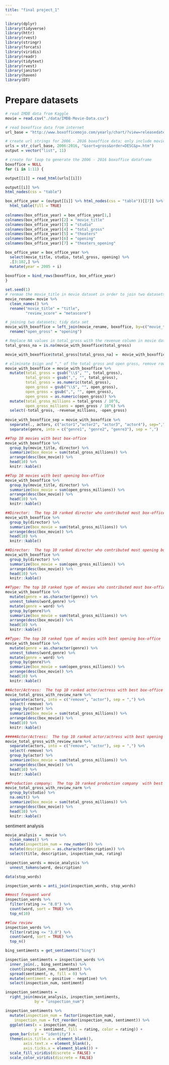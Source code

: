 ```yaml
---
title: "final project_1"
---
```


```r
library(dplyr)
library(tidyverse)
library(httr)
library(rvest)
library(stringr)
library(forcats)
library(viridis)
library(readr)
library(tidytext)
library(rvest)
library(janitor)
library(haven)
library(DT)
```

# Prepare datasets
```r
# read IMDB data from Kaggle
movie = read.csv("./data/IMDB-Movie-Data.csv")

# read boxoffice data from internet
url_base = "http://www.boxofficemojo.com/yearly/chart/?view=releasedate&view2=domestic&yr="

# create url strings for 2006 - 2016 boxoffice data; only include movies with top 100 total gross in each year. 
urls = str_c(url_base, 2006:2016, "&sort=gross&order=DESC&p=.htm")
output = vector("list", 11)

# create for loop to generate the 2006 - 2016 boxoffice dataframe
boxoffice = NULL
for (i in 1:11) {

output[[i]] = read_html(urls[[i]])

output[[i]] %>% 
html_nodes(css = "table")

box_office_year = (output[[i]] %>% html_nodes(css = "table"))[[7]] %>%
  html_table(fill = TRUE) 
  
colnames(box_office_year) = box_office_year[1,]
colnames(box_office_year)[2] = "movie_title"
colnames(box_office_year)[3] = "studio"
colnames(box_office_year)[4] = "total_gross"
colnames(box_office_year)[5] = "theaters"
colnames(box_office_year)[6] = "opening"
colnames(box_office_year)[7] = "theaters_opening"  

box_office_year = box_office_year %>% 
  select(movie_title, studio, total_gross, opening) %>% 
  .[3:102,] %>%
  mutate(year = 2005 + i)
    
boxoffice = bind_rows(boxoffice, box_office_year)  
}
```

```r
set.seed(1)
# renmae the movie_title in movie dataset in order to join two datasets
movie_rename= movie %>% 
  clean_names() %>% 
  rename("movie_title" = "title",
         "review_score" = "metascore")

# joining two datasets; tidy data set
movie_with_boxoffice = left_join(movie_rename, boxoffice, by=c("movie_title", "year")) %>% 
  rename("open_gross" = "opening")  

# Replace NA values in total_gross with the revenue column in movie dataset
total_gross_na = is.na(movie_with_boxoffice$total_gross)

movie_with_boxoffice$total_gross[total_gross_na] =  movie_with_boxoffice$revenue_millions[total_gross_na]*10^6

# eliminate $sign and "," of the total gross and open gross, remove rows with review scores is NA:
movie_with_boxoffice = movie_with_boxoffice %>% 
  mutate(total_gross = gsub("\\$", "", total_gross),
         total_gross = gsub(",", "", total_gross),
         total_gross = as.numeric(total_gross),
         open_gross = gsub("\\$", "", open_gross),
         open_gross = gsub(",", "", open_gross),
         open_gross = as.numeric(open_gross)) %>% 
  mutate(total_gross_millions = total_gross / 10^6,
         open_gross_millions = open_gross / 10^6) %>% 
  select(-total_gross, -revenue_millions, -open_gross) 
  
movie_with_boxoffice_sep = movie_with_boxoffice %>% 
  separate(., actors, c("actor1","actor2", "actor3", "actor4"), sep=",") %>% 
  separate(genre, into = c("genre1", "genre2", "genre3"), sep = ",")
```


```r
##Top 10 movies with best box-office 
movie_with_boxoffice %>% 
  group_by(movie_title, director) %>% 
  summarize(box_movie = sum(total_gross_millions)) %>% 
  arrange(desc(box_movie)) %>% 
  head(10) %>% 
  knitr::kable()

##Top 10 movies with best opening box-office 
movie_with_boxoffice %>% 
  group_by(movie_title, director) %>% 
  summarize(box_movie = sum(open_gross_millions)) %>% 
  arrange(desc(box_movie)) %>% 
  head(10) %>% 
  knitr::kable()
```

```r
##Director:  The top 10 ranked director who contributed most box-office
movie_with_boxoffice %>% 
  group_by(director) %>% 
  summarize(box_movie = sum(total_gross_millions)) %>% 
  arrange(desc(box_movie)) %>% 
  head(10) %>% 
  knitr::kable()

##Director:  The top 10 ranked director who contributed most opening box-office
movie_with_boxoffice %>% 
  group_by(director) %>% 
  summarize(box_movie = sum(open_gross_millions)) %>% 
  arrange(desc(box_movie)) %>% 
  head(10) %>% 
  knitr::kable()
```

```r
##Type: The top 10 ranked type of movies who contributed most box-office
movie_with_boxoffice %>% 
  mutate(genre = as.character(genre)) %>% 
  unnest_tokens(word,genre) %>% 
  mutate(genre = word) %>% 
  group_by(genre)%>%
  summarize(box_movie = sum(total_gross_millions)) %>% 
  arrange(desc(box_movie)) %>% 
  head(10) %>% 
  knitr::kable()

##Type: The top 10 ranked type of movies with best opening box-office
movie_with_boxoffice %>% 
  mutate(genre = as.character(genre)) %>% 
  unnest_tokens(word,genre) %>% 
  mutate(genre = word) %>% 
  group_by(genre)%>%
  summarize(box_movie = sum(open_gross_millions)) %>% 
  arrange(desc(box_movie)) %>% 
  head(10) %>% 
  knitr::kable()
```

```r
##Actor/Actress:  The top 10 ranked actor/actress with best box-office
movie_total_gross_with_review_narm %>% 
  separate(actors, into = c("remove", "actor"), sep = ",") %>% 
  select(-remove) %>% 
  group_by(actor) %>%
  summarize(box_movie = sum(total_gross_millions)) %>% 
  arrange(desc(box_movie)) %>% 
  head(10) %>% 
  knitr::kable()

#####Actor/Actress:  The top 10 ranked actor/actress with best opening box-office
movie_total_gross_with_review_narm %>% 
  separate(actors, into = c("remove", "actor"), sep = ",") %>% 
  select(-remove) %>% 
  group_by(actor) %>%
  summarize(box_movie = sum(total_gross_millions)) %>% 
  arrange(desc(box_movie)) %>% 
  head(10) %>% 
  knitr::kable()
```

```r
##Production company:  The top 10 ranked production company  with best box-office
movie_total_gross_with_review_narm %>% 
  group_by(studio) %>%
  na.omit() %>% 
  summarize(box_movie = sum(total_gross_millions)) %>% 
  arrange(desc(box_movie)) %>% 
  head(10) %>% 
  knitr::kable()
```

sentiment analysis
```r
movie_analysis =  movie %>%  
  clean_names() %>% 
  mutate(inspection_num = row_number()) %>% 
  mutate(description = as.character(description)) %>% 
  select(title, description, inspection_num, rating)

inspection_words = movie_analysis %>% 
  unnest_tokens(word, description)

data(stop_words)

inspection_words = anti_join(inspection_words, stop_words)
```

```r
##most frequent word
inspection_words %>% 
  filter(rating >= "8.0") %>% 
  count(word, sort = TRUE) %>% 
  top_n(10)

##low review
inspection_words %>% 
  filter(rating <= "3.0") %>% 
  count(word, sort = TRUE) %>% 
  top_n()
```


```r
bing_sentiments = get_sentiments("bing")

inspection_sentiments = inspection_words %>% 
  inner_join(., bing_sentiments) %>% 
  count(inspection_num, sentiment) %>% 
  spread(sentiment, n, fill = 0) %>% 
  mutate(sentiment = positive - negative) %>% 
  select(inspection_num, sentiment)

inspection_sentiments = 
  right_join(movie_analysis, inspection_sentiments, 
             by = "inspection_num")

inspection_sentiments %>% 
  mutate(inspection_num = factor(inspection_num),
    inspection_num = fct_reorder(inspection_num, sentiment)) %>% 
  ggplot(aes(x = inspection_num, 
             y = sentiment, fill = rating, color = rating)) + 
  geom_bar(stat = "identity") + 
  theme(axis.title.x = element_blank(),
        axis.text.x = element_blank(),
        axis.ticks.x = element_blank()) +
  scale_fill_viridis(discrete = FALSE) + 
  scale_color_viridis(discrete = FALSE)
```


